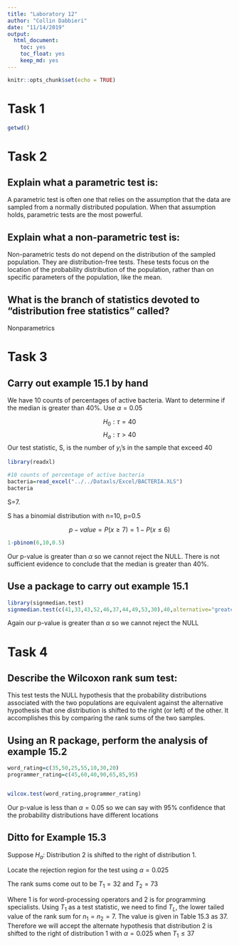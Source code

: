 ```yaml
---
title: "Laboratory 12"
author: "Collin Dabbieri"
date: "11/14/2019"
output: 
  html_document:
    toc: yes
    toc_float: yes
    keep_md: yes
---
```


```r
knitr::opts_chunk$set(echo = TRUE)
```

# Task 1

```r
getwd()
```

# Task 2

## Explain what a parametric test is:

A parametric test is often one that relies on the assumption that the data are sampled from a normally distributed population. When that assumption holds, parametric tests are the most powerful.



## Explain what a non-parametric test is:

Non-parametric tests do not depend on the distribution of the sampled population. They are distribution-free tests. These tests focus on the location of the probability distribution of the population, rather than on specific parameters of the population, like the mean.




## What is the branch of statistics devoted to "distribution free statistics" called?

Nonparametrics


# Task 3

## Carry out example 15.1 by hand

We have 10 counts of percentages of active bacteria. Want to determine if the median is greater than 40%. Use $\alpha=0.05$

$$H_0:\tau=40$$
$$H_a:\tau>40$$
Our test statistic, S, is the number of $y_i$'s in the sample that exceed 40

```r
library(readxl)

#10 counts of percentage of active bacteria
bacteria=read_excel("../../Dataxls/Excel/BACTERIA.XLS")
bacteria

```

S=7.

S has a binomial distribution with n=10, p=0.5

$$p-value=P(x\geq7)=1-P(x\leq6)$$


```r
1-pbinom(6,10,0.5)
```


Our p-value is greater than $\alpha$ so we cannot reject the NULL. There is not sufficient evidence to conclude that the median is greater than 40%.


## Use a package to carry out example 15.1

```r
library(signmedian.test)
signmedian.test(c(41,33,43,52,46,37,44,49,53,30),40,alternative="greater")
```

Again our p-value is greater than $\alpha$ so we cannot reject the NULL

# Task 4


## Describe the Wilcoxon rank sum test:

This test tests the NULL hypothesis that the probability distributions associated with the two populations are equivalent against the alternative hypothesis that one distribution is shifted to the right (or left) of the other. It accomplishes this by comparing the rank sums of the two samples.



## Using an R package, perform the analysis of example 15.2


```r
word_rating=c(35,50,25,55,10,30,20)
programmer_rating=c(45,60,40,90,65,85,95)


wilcox.test(word_rating,programmer_rating)
```

Our p-value is less than $\alpha=0.05$ so we can say with 95% confidence that the probability distributions have different locations

## Ditto for Example 15.3

Suppose $H_a$: Distribution 2 is shifted to the right of distribution 1.

Locate the rejection region for the test using $\alpha=0.025$


The rank sums come out to be $T_1=32$ and $T_2=73$

Where 1 is for word-processing operators and 2 is for programming specialists. Using $T_1$ as a test statistic, we need to find $T_L$, the lower tailed value of the rank sum for $n_1=n_2=7$. The value is given in Table 15.3 as 37. Therefore we will accept the alternate hypothesis that distribution 2 is shifted to the right of distribution 1 with $\alpha=0.025$ when $T_1\leq37$





